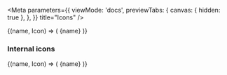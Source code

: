 
<Meta
  parameters={{
    viewMode: 'docs',
    previewTabs: {
      canvas: { hidden: true },
    },
  }}
  title="Icons"
/>

<PageTitle src="public/icons" title="Icons" />

<Canvas>
  <Flex wrap>
    <IconLooper icons={icons}>
      {(name, Icon) => (
        <Rhythm key={name} m={2} px={3} py={2}>
          <Paper bordered color="primary" style={{ borderRadius: 3 }}>
            <Typography size="large" variants={['letter-spacing-comfy']} volume="quiet" weight="light">
              {name}
            </Typography>
            <Flex alignItems="center">
              <Rhythm m={2}>
                <Icon scale="xsmall" />
                <Icon scale="small" />
                <Icon scale="medium" />
                <Icon scale="large" />
                <Icon scale="xlarge" />
                <Icon scale="2xlarge" />
                <Icon scale="3xlarge" />
              </Rhythm>
            </Flex>
          </Paper>
        </Rhythm>
      )}
    </IconLooper>
  </Flex>
</Canvas>

### Internal icons

<Canvas>
  <Flex wrap>
    <IconLooper icons={internal}>
      {(name, Icon) => (
        <Rhythm key={name} m={2} px={3} py={2}>
          <Paper bordered color="primary" style={{ borderRadius: 3 }}>
            <Typography size="large" variants={['letter-spacing-comfy']} volume="quiet" weight="light">
              {name}
            </Typography>
            <Flex alignItems="center">
              <Rhythm m={2}>
                <Icon scale="xsmall" />
                <Icon scale="small" />
                <Icon scale="medium" />
                <Icon scale="large" />
                <Icon scale="xlarge" />
                <Icon scale="2xlarge" />
                <Icon scale="3xlarge" />
              </Rhythm>
            </Flex>
          </Paper>
        </Rhythm>
      )}
    </IconLooper>
  </Flex>
</Canvas>
